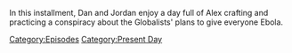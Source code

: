 {{DEFAULTSORT:
    #_EPISODE_0892:January 19, 2024
}}{{Episode
    | title           = January 19, 2024
    | caption         = Listen to this episode on [https://knowledgefight.libsyn.com/892-january-19-2024 Libsyn], Read the [[Transcript/892: January 19, 2024|Unofficial Transcript]], View discussion on [https://reddit.com/1abb94i Reddit]
    | episodeNumber   = 892
    | length          = 02:07:25
    | airDate         = January 26, 2024
    | coverageDate    = January 19, 2024
    | episodeType     = [[:Category:Present Day|Present Day]]
    | previousEpisode = [[891: April 2-5, 2004]]
}}

{{Stub}}

In this installment, Dan and Jordan enjoy a day full of Alex crafting and practicing a conspiracy about the Globalists' plans to give everyone Ebola.

[[Category:Episodes]]
[[Category:Present Day]]
